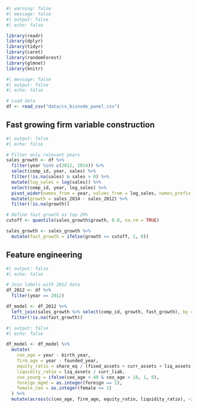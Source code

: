 ```r
#| warning: false
#| message: false
#| output: false
#| echo: false

library(readr)
library(dplyr)
library(tidyr)
library(caret)
library(randomForest)
library(glmnet)
library(knitr)
```

```r
#| message: false
#| output: false
#| echo: false

# Load data
df <- read_csv("data/cs_bisnode_panel.csv")
```
## Fast growing firm variable construction

```r
#| output: false
#| echo: false

# Filter only relevant years
sales_growth <- df %>%
  filter(year %in% c(2012, 2014)) %>%
  select(comp_id, year, sales) %>%
  filter(!is.na(sales) & sales > 0) %>%
  mutate(log_sales = log(sales)) %>%
  select(comp_id, year, log_sales) %>%
  pivot_wider(names_from = year, values_from = log_sales, names_prefix = "sales_") %>%
  mutate(growth = sales_2014 - sales_2012) %>%
  filter(!is.na(growth))

# Define fast growth as top 20% 
cutoff <- quantile(sales_growth$growth, 0.8, na.rm = TRUE)

sales_growth <- sales_growth %>%
  mutate(fast_growth = ifelse(growth >= cutoff, 1, 0))
```
## Feature engineering

```r
#| output: false
#| echo: false

# Join labels with 2012 data
df_2012 <- df %>%
  filter(year == 2012)

df_model <- df_2012 %>%
  left_join(sales_growth %>% select(comp_id, growth, fast_growth), by = "comp_id") %>%
  filter(!is.na(fast_growth))
```

```r
#| output: false
#| echo: false

df_model <- df_model %>%
  mutate(
    ceo_age = year - birth_year,
    firm_age = year - founded_year,
    equity_ratio = share_eq / (fixed_assets + curr_assets + liq_assets + intang_assets),
    liquidity_ratio = liq_assets / curr_liab,
    ceo_young = ifelse(ceo_age < 40 & ceo_age > 18, 1, 0),
    foreign_mgmt = as.integer(foreign == 1),
    female_ceo = as.integer(female == 1)
  ) %>%
  mutate(across(c(ceo_age, firm_age, equity_ratio, liquidity_ratio), ~ifelse(is.infinite(.) | is.nan(.), NA, .)))
```
